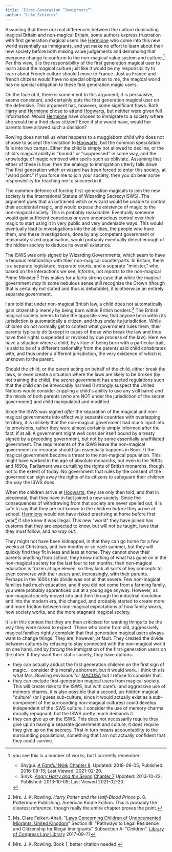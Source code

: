 ```yaml
---
title: "First-Generation “Immigrants”" 
author: "Luke Schierer"
---
```


Assuming that there *are* real differences between the culture dominating
magical Britain and non-magical Britain, some authors express frustration with
first generation magical users like [Hermione] who come into this new world
essentially as immigrants, and yet make no effort to learn about their new
society before both making value judgements and demanding that everyone change
to conform to the non-magical value system and culture.[^210220-2] Per this
view, it is the responsibility of the first generation magical user to learn
about the magical culture just like it would be my responsibility to learn about
French culture should I move to France. Just as France and french citizens would
have no special obligation to me, the magical world has no special obligation to
these first generation magic users.  

On the face of it, there is some merit to this argument; it is persuasive, seems
consistent, and certainly puts the first generation magical user on the
defensive.  This argument has, however, some significant flaws.  Both [Harry] and
[Hermione] chose to attend [Hogwarts], but neither were given full information.
Would [Hermione] have chosen to immigrate to a society where she would be a third
class citizen?  Even if she would have, would her parents have allowed such a
decision?  

Rowling does not tell us what happens to a muggleborn child who does not choose
to accept the invitation to [Hogwarts], but the common speculation falls into two
camps.  Either the child is simply not allowed to decline, or the child's
magical ability is "bound" or "suppressed" in some way, and the knowledge of
magic removed with spells such as obliviate.  Assuming that either of these is
true, then the analogy to immigration utterly falls down.  The first generation
witch or wizard has been forced to enter this society, at "wand point." If you
force me to join your society, then you *do* bear some responsibility for
teaching me to succeed in it.  

The common defence of forcing first-generation magicals to join the new society
is the International Statute of Wizarding Secrecy(ISWS).  The argument goes that
an untrained witch or wizard would be unable to control their accidental magic,
and would expose the existence of magic to the non-magical society.  This is
probably reasonable.  Eventually someone would gain sufficient conscious or even
unconscious control over their magic to start using it in very public and very
undeniable ways.  This would eventually lead to investigations into the
abilities, the people who have them, and these investigations, done by any
competent government or reasonably sized organisation, would probably eventually
detect enough of the hidden society to deduce its overall existence. 

The ISWS was only signed by Wizarding Governments, which seem to have a tenuous
relationship with their non-magical counterparts.  In Britain, there is a
separate legislature, separate courts, and a separate "minister," who, based on
the interactions we see, *informs*, not *reports to* the non-magical Prime
Minister.[^210323-5]  This makes for a fairly strong case that while the magical
government *may* in some nebulous sense still recognise the Crown (though that
is certainly not stated and thus is debatable), it is otherwise an entirely
separate government.  

I am told that under non-magical British law, a child does not automatically
gain citizenship merely by being born within British borders.[^210323-6] The
British magical society seems to take the opposite view, that anyone born within
its jurisdiction *is* automatically a citizen, and thus *under* its
jurisdiction.  While children do not normally get to contest what government
rules them, their parents typically *do* (except in cases of those who break the
law and thus have their rights suspended or revoked by due process of the law).
Here we have a situation where a child, by virtue of being born with a
particular trait, is said to be of a different nationality from the parents said
child cohabitates with, and thus under a different jurisdiction, the very existence
of which is unknown to the parent.

Should the child, or the parent acting on behalf of the child, either break the
laws, or even create a situation where the laws are likely to be broken (by not
training the child), the secret government has enacted regulations such that the
child can be irrevocably harmed (I strongly suspect the United Nations would
consider crippling a child's ability to use any skill harm) and the minds of
both parents (who are NOT under the jurisdiction of the secret government) and
child manipulated and modified. 

Since the ISWS was signed *after* the separation of the magical and non-magical
governments into effectively separate countries with overlapping territory, it
is unlikely that the non-magical government had much input into its provisions,
rather they were almost certainly simply informed after the fact, if at all.  A
government might well consider itself bound by a treaty signed by a preceding
government, but not by some essentially unaffiliated government.  The
requirements of the ISWS leave the non-magical government no recourse should
(as essentially happens in Book 7) the magical government become a threat to the
non-magical population. This might have worked in the age of absolute monarchs,
but even in the 1680s and 1690s, Parliament was curtailing the rights of British
monarchs, though not to the extent of today. No government that rules by the
consent of the governed can sign away the rights of its citizens to safeguard
their children the way the ISWS does. 

When the children arrive at [Hogwarts], they are only then told, and that in
piecemeal, that they have in fact joined a new society.  Since the consequences
of withdrawing from that society are never spelled out, it is safe to say that
they are not known to the children *before* they arrive at school.  [Hermione]
would not have risked practising at home before first year[^210323-8] if she
knew it was illegal.  This new "world" they have joined has customs that they
are expected to know, but will not be taught, laws that they must follow, and
*no way out*.  

[Hermione]: <../../people/granger/hermione_jean>

[Hogwarts]: <../../hogwarts>

They might not have been kidnapped, in that they can go home for a few weeks at
Christmas, and two months or so each summer, but they will quickly find they fit
in less and less at home.  They cannot show their parents anything from school;
they know nothing of what has gone on in the non-magical society for the last
four to ten months; their non-magical education is frozen at age eleven, so they
lack all sorts of key concepts to even converse with their peers and,
increasingly, with their parents. Perhaps in the 1600s this divide was not all
that severe.  Few non-magical families had much education, and if you did not
come from a farming family, you were probably apprenticed out at a young age
anyway.  However, as non-magical society moved into and then through the
industrial revolution and into the modern era, this changed, and probably
started to create more and more friction between non-magical expectations of how
family works, how society works, and the more stagnant magical society. 

It is in this context that they are then criticised for wanting things to be the
way they were raised to expect. Those who come from old, aggressively magical
families rightly complain that first generation magical users always want to
change things.  They are, however, at fault.  They created the divide between
cultures by refusing to stay connected with the non-magical world on one hand,
and by *forcing* the immigration of the first-generation users on the other.  If
they want their static society, they have options:

* they can actually abduct the first generation children on the first sign of
  magic.  I consider this morally abhorrent, but it would work.  I think this is
  what Mrs. Rowling envisions for [MACUSA] but I refuse to consider that.
* they can exclude first-generation magical users from magical society.  This
  will create risks to the ISWS, but with careful and aggressive use of memory
  charms, it is also possible that a second, un-hidden magical "culture" (or I
  guess sub-culture, since it would actually exist as a sub-component of the
  surrounding non-magical cultures) could develop independent of the ISWS
  culture. I consider the use of memory charms morally repugnant, but the ISWS
  pretty much demands it. 
* they can give up on the ISWS.  This does not necessarily require they give up
  on having a separate government and culture, it *does* require they give up on
  the secrecy.  That in turn means accountability to the surrounding
  populations, something that I am not actually confident that they could
  survive.  

[MACUSA]: <../../MACUSA>

[Harry]: <../../people/potter/harry_james>

[^210323-5]: Mrs. J. K. Rowling. _Harry Potter and the Half-Blood Prince_
    p. 8. Pottermore Publishing. American Kindle Edition. 
    This is probably the clearest reference, though really the entire chapter
    proves the point.

[^210323-6]: Ms. Clare Feikert-Ahalt. 
    "[Laws Concerning Children of Undocumented Migrants: United Kingdom](https://www.loc.gov/law/help/undocumented-migrants/uk.php)"
    Section III: "Pathways to Legal Residence and Citizenship for Illegal
    Immigrants" Subsection A: "Children".
    [Library of Congress Law Library](https://www.loc.gov/law)
    2017-09-?? 

[^210323-7]: [Harry Potter Wiki](https://harrypotter.fandom.com/).
    "[International Statute of Wizarding Secrecy]https://harrypotter.fandom.com/wiki/International_Statute_of_Wizarding_Secrecy)"
    Last Edited: 2021-01-18. Last Viewed: 2021-03-23.

[^210323-8]: Mrs. J. K. Rowling. Book 1, better citation needed. 

[^210220-2]: you see this in a number of works, but I currently remember:
    * Shygui. _[A Fateful Walk](https://www.fanfiction.net/s/12150047)_ 
        [Chapter 8](https://www.fanfiction.net/s/12150047/8/A-Fateful-Walk). 
        Updated: 2018-09-05; Published: 2016-09-15; Last Viewed: 2021-02-20.
    * Sinyk. _[Angry Harry and the Seven](https://www.fanfiction.net/s/9750991)_
        [Chapter 7](https://www.fanfiction.net/s/9750991/17/Angry-Harry-and-the-Seven)
        Updated: 2013-10-22; Published: 2013-10-09; Last Viewed 2021-02-20.


